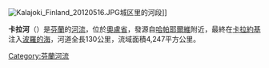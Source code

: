 [[Image:Kalajoki_Finland_20120516.JPG|right]]城区里的河段]]

'''卡拉河'''（{{lang-fi|Kalajoki}}）是[[芬蘭|芬蘭]]的[[河流|河流]]，位於[[奧盧省|奧盧省]]，發源自[[哈帕耶爾維|哈帕耶爾維]]附近，最終在[[卡拉約基|卡拉約基]]注入[[波羅的海|波羅的海]]，河道全長130公里，流域面積4,247平方公里。

{{commonscat|Kalajoki River}}
{{Coord|64|16|14|N|23|55|22|E|type:river_region:FI-OL|display=title}}

{{Finland-geo-stub}}
[[Category:芬蘭河流|Category:芬蘭河流]]